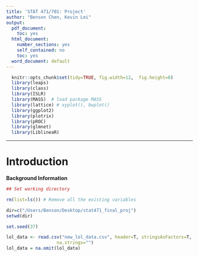 ```yaml
---
title: 'STAT 471/701: Project'
author: "Benson Chen, Kevin Lei"
output:
  pdf_document:
    toc: yes
  html_document:
    number_sections: yes
    self_contained: no
    toc: yes
  word_document: default
---
```

```r
  knitr::opts_chunk$set(tidy=TRUE, fig.width=12,  fig.height=8)
  library(leaps)
  library(class)
  library(ISLR)
  library(MASS)  # load package MASS
  library(lattice) # xyplot(), bwplot()
  library(ggplot2)
  library(plotrix)
  library(pROC)
  library(glmnet)
  library(LiblineaR)
```

_________________________________________________________________________
# Introduction
**Background Information**


```r
## Set working directory

rm(list=ls()) # Remove all the existing variables

dir=c("/Users/Benson/Desktop/stat471_final_proj")
setwd(dir)

set.seed(37)

lol_data <- read.csv("new_lol_data.csv", header=T, stringsAsFactors=T, as.is=T, 
                   na.strings="")
lol_data = na.omit(lol_data)
```